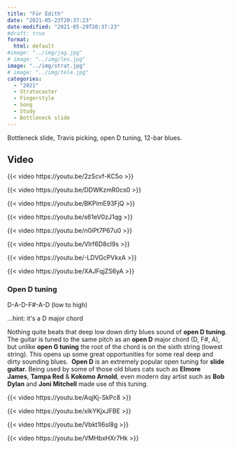 ```yaml
---
title: "Für Edith"
date: "2021-05-23T20:37:23"
date-modified: "2021-05-29T20:37:23"
#draft: true
format: 
  html: default
#image: "../img/jag.jpg"
# image: "../img/les.jpg"
image: "../img/strat.jpg"
# image: "../img/tele.jpg"
categories:
  - "2021"
  - Stratocaster
  - Fingerstyle
  - Song
  - Study
  - Bottleneck slide
---
```


Bottleneck slide, Travis picking, open D tuning, 12-bar blues.

## Video

{{< video https://youtu.be/2zScvf-KC5o >}}

{{< video https://youtu.be/DDWKzmR0cs0 >}}

{{< video https://youtu.be/BKPimE93FjQ >}}

{{< video https://youtu.be/s61eV0zJ1qg >}}

{{< video https://youtu.be/n0iPt7P67u0 >}}

{{< video https://youtu.be/VIrf6D8cI9s >}}

{{< video https://youtu.be/-LDVGcPVkxA >}}

{{< video https://youtu.be/XAJFqjZS6yA >}}

### Open D tuning

D-A-D-F#-A-D (low to high)

...hint: it\'s a D major chord

Nothing quite beats that deep low down dirty blues sound of **open D tuning**. The guitar is tuned to the same pitch as an **open D** major chord (D, F#, A), but unlike **open G tuning** the root of the chord is on the sixth string (lowest string). This opens up some great opportunities for some real deep and dirty sounding blues.  **Open D** is an extremely popular open tuning for **slide guitar.** Being used by some of those old blues cats such as **Elmore James**, **Tampa Red** & **Kokomo Arnold**, even modern day artist such as **Bob Dylan** and **Joni Mitchell** made use of this tuning. 


{{< video https://youtu.be/AqjKj-SkPc8 >}}

{{< video https://youtu.be/xlkYKjxJFBE >}}

{{< video https://youtu.be/Vbkt1l6sI8g >}}

{{< video https://youtu.be/VMHbxHXr7Hk >}}


